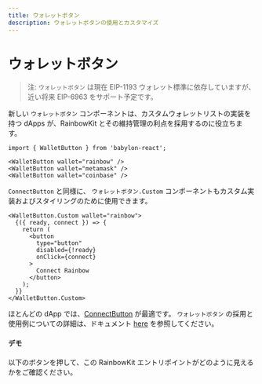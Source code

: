 ```yaml
---
title: ウォレットボタン
description: ウォレットボタンの使用とカスタマイズ
---
```


# ウォレットボタン

> 注: `ウォレットボタン` は現在 EIP-1193 ウォレット標準に依存していますが、近い将来 EIP-6963 をサポート予定です。

新しい `ウォレットボタン` コンポーネントは、カスタムウォレットリストの実装を持つ dApps が、RainbowKit とその維持管理の利点を採用するのに役立ちます。

```tsx
import { WalletButton } from 'babylon-react';

<WalletButton wallet="rainbow" />
<WalletButton wallet="metamask" />
<WalletButton wallet="coinbase" />
```

`ConnectButton` と同様に、 `ウォレットボタン.Custom` コンポーネントもカスタム実装およびスタイリングのために使用できます。

```tsx
<WalletButton.Custom wallet="rainbow">
  {({ ready, connect }) => {
    return (
      <button
        type="button"
        disabled={!ready}
        onClick={connect}
      >
        Connect Rainbow
      </button>
    );
  }}
</WalletButton.Custom>
```

ほとんどの dApp では、[ConnectButton](https://www.rainbowkit.com/docs/connect-button) が最適です。 `ウォレットボタン` の採用と使用例についての詳細は、ドキュメント [here](https://www.rainbowkit.com/docs/wallet-button) を参照してください。

#### デモ

以下のボタンを押して、この RainbowKit エントリポイントがどのように見えるかをご確認ください。

<WalletButtonDemo />
